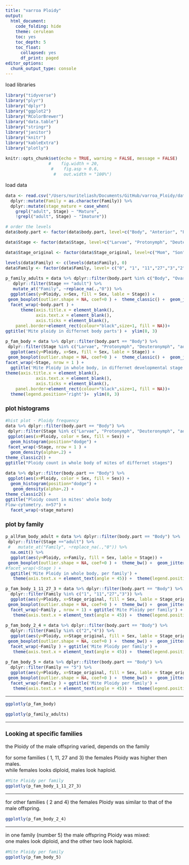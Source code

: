 ```yaml
---
title: "varroa Ploidy"
output:
  html_document:
    code_folding: hide
    theme: cerulean
    toc: yes
    toc_depth: 5
    toc_float:
      collapsed: yes
      df_print: paged
editor_options: 
  chunk_output_type: console
---
```


```{=html}
<style type="text/css">
  body{
  font-size: 12pt;
}
</style>
```

load libraries
```r
library("tidyverse")
library("plyr")
library("dplyr")
library("ggplot2")
library("RColorBrewer")
library("data.table")
library("stringr")
library("janitor")
library("knitr")
library("kableExtra")
library("plotly") 

knitr::opts_chunk$set(echo = TRUE, warning = FALSE, message = FALSE)
                 #    fig.width = 20,
                  #    fig.asp = 0.6,
                   #   out.width = "100%")
```

load data
```r
data <- read.csv("/Users/nuriteliash/Documents/GitHub/varroa_Ploidy/data/Ploidy.csv") %>%
  dplyr::mutate(Family = as.character(Family)) %>%
  dplyr::mutate(stage_mature = case_when(
    grepl("adult", Stage) ~ "Mature",
    !grepl("adult", Stage) ~ "Imature"))

# order the levels 
data$body.part <- factor(data$body.part, level=c("Body", "Anterior", "Posterior", "Legs","Hemolymph","Ovary","Testes"))

data$Stage <- factor(data$Stage, level=c("Larvae", "Protonymph", "Deuteronymph", "adult"))

data$Stage_original <- factor(data$Stage_original, level=c("Mom", "Son", "Mature","Daughter", "Deuteronymph", "Protonymph", "Larvae", "Immature"))

levels(data$Family) <- c(levels(data$Family), 0)
data$Family <- factor(data$Family, level= c("0", "1", "11","27","3","2","4", "5"))

p_family_adults = data %>% dplyr::filter(body.part %in% c("Body", "Ovary","Testes")) %>%
   dplyr::filter(Stage == "adult") %>%
   mutate_at("Family", ~replace_na(.,"0")) %>%
  ggplot(aes(y=Ploidy, x=Sex, fill = Sex, lable = Stage)) + 
 geom_boxplot(outlier.shape = NA, coef=0 ) +  theme_classic() +  geom_jitter(width=0.1, size=2) +
  facet_wrap(~body.part ) + 
      theme(axis.title.x = element_blank(),
            axis.text.x = element_blank(),
            axis.ticks = element_blank(),
    panel.border=element_rect(colour="black",size=1, fill = NA))+
ggtitle('Mite ploidy in differnet body parts') +  ylim(0, 3)

p_fam_body = data %>% dplyr::filter(body.part == "Body") %>%
 dplyr::filter(Stage %in% c("Larvae", "Protonymph", "Deuteronymph", "adult")) %>%
  ggplot(aes(y=Ploidy, x=Sex, fill = Sex, lable = Stage)) + 
 geom_boxplot(outlier.shape = NA, coef=0 ) +  theme_classic() +  geom_jitter(width=0.1, size=2) +
facet_wrap(~Stage, nrow = 1 ) + 
  ggtitle('Mite Ploidy in whole body, in differnet developmental stage') +
theme(axis.title.x = element_blank(),
            axis.text.x = element_blank(),
            axis.ticks = element_blank(),
    panel.border=element_rect(colour="black",size=1, fill = NA))+
  theme(legend.position='right')+  ylim(0, 3)
```

### plot histograms
```r
#hist plot - Ploidy frequency
data %>% dplyr::filter(body.part == "Body") %>%
 dplyr::filter(Stage %in% c("Larvae", "Protonymph", "Deuteronymph", "adult")) %>%
 ggplot(aes(x=Ploidy, color = Sex, fill = Sex)) + 
  geom_histogram(position="dodge") +
 facet_wrap(~Stage, nrow = 1 ) + 
  geom_density(alpha=.2) +
theme_classic2() +
ggtitle("Ploidy count in whole body of mites of differnet stages") 

data %>% dplyr::filter(body.part == "Body") %>%
 ggplot(aes(x=Ploidy, color = Sex, fill = Sex)) + 
  geom_histogram(position="dodge") +
   geom_density(alpha=.2) +
theme_classic2() +
ggtitle("Ploidy count in mites' whole body
Flow-cytometry. n=57") +
  facet_wrap(~stage_mature)

```

### plot by family
```r
p_allFam_body_adult = data %>% dplyr::filter(body.part == "Body") %>%
 dplyr::filter(Stage =="adult") %>%
 #   mutate_at("Family", ~replace_na(.,"0")) %>%
  na.omit() %>%
  ggplot(aes(y=Ploidy, x=Family, fill = Sex, lable = Stage)) + 
 geom_boxplot(outlier.shape = NA, coef=0 ) +  theme_bw() +  geom_jitter(width=0.1, size=2) +
#facet_wrap(~Stage ) + 
  ggtitle('Mite Ploidy in whole body, per family') +
   theme(axis.text.x = element_text(angle = 45)) +  theme(legend.position='right')+  ylim(0, 3)

p_fam_body_1_11_27_3 = data %>% dplyr::filter(body.part == "Body") %>%
  dplyr::filter(Family %in% c("1", "11","27","3")) %>%
  ggplot(aes(y=Ploidy, x=Stage_original, fill = Sex, lable = Stage_original)) + 
 geom_boxplot(outlier.shape = NA, coef=0 ) +  theme_bw() +  geom_jitter(width=0.1, size=2) +
  facet_wrap(~Family , nrow = 1) + ggtitle('Mite Ploidy per family') +
   theme(axis.text.x = element_text(angle = 45)) +  theme(legend.position='none')+  ylim(0, 3)

p_fam_body_2_4 = data %>% dplyr::filter(body.part == "Body") %>%
  dplyr::filter(Family %in% c("2","4")) %>%
  ggplot(aes(y=Ploidy, x=Stage_original, fill = Sex, lable = Stage_original)) + 
 geom_boxplot(outlier.shape = NA, coef=0 ) +  theme_bw() +  geom_jitter(width=0.1, size=2) +
  facet_wrap(~Family ) + ggtitle('Mite Ploidy per family') +
   theme(axis.text.x = element_text(angle = 45)) +  theme(legend.position='none')+  ylim(0, 3)

p_fam_body_5 = data %>% dplyr::filter(body.part == "Body") %>%
  dplyr::filter(Family == "5") %>%
  ggplot(aes(y=Ploidy, x=Stage_original, fill = Sex, lable = Stage_original)) + 
 geom_boxplot(outlier.shape = NA, coef=0 ) +  theme_bw() +  geom_jitter(width=0.1, size=2) +
  facet_wrap(~Family ) + ggtitle('Mite Ploidy per family') +
   theme(axis.text.x = element_text(angle = 45)) +  theme(legend.position='none')+  ylim(0, 3)
```

-----

```r
ggplotly(p_fam_body)
```

```r
ggplotly(p_family_adults)
```

-----

### Looking at specific families

the Ploidy of the male offspring varied, depends on the family   

for some families ( 1, 11, 27 and 3) the females Ploidy was higher then males.     
while females looks diploid, males look haploid.  
```r
#Mite Ploidy per family
ggplotly(p_fam_body_1_11_27_3)
```
-----

for other families ( 2 and 4) the females Ploidy was similar to that of the male offspring.  

```r
ggplotly(p_fam_body_2_4)
```
-----

in one family (number 5) the male offspring Ploidy was mixed:   
one males look diploid, and the other two look haploid. 
```r
#Mite Ploidy per family
ggplotly(p_fam_body_5)
```
